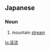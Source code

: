 ==Japanese==
{{ja-kanjitab|けい|りゅう|yomi=on}}

===Noun===
{{ja-noun|けいりゅう}}

# mountain [[stream]]

[[lo:渓流]]